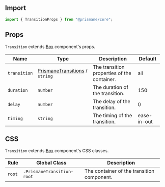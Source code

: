 ## Import

```js
import { TransitionProps } from "@prismane/core";
```

## Props

`Transition` extends [Box](/docs/components-api/box-api) component's props.

| Name         | Type                                                                          | Description                                 | Default     |
| ------------ | ----------------------------------------------------------------------------- | ------------------------------------------- | ----------- |
| `transition` | [PrismaneTransitions](/docs/getting-started/overview#global-types) / `string` | The transition properties of the container. | all         |
| `duration`   | `number`                                                                      | The duration of the transition.             | 150         |
| `delay`      | `number`                                                                      | The delay of the transition.                | 0           |
| `timing`     | `string`                                                                      | The timing of the transition.               | ease-in-out |

## CSS

`Transition` extends [Box](/docs/components-api/box-api) component's CSS classes.

| Rule   | Global Class               | Description                                |
| ------ | -------------------------- | ------------------------------------------ |
| `root` | `.PrismaneTransition-root` | The container of the transition component. |
